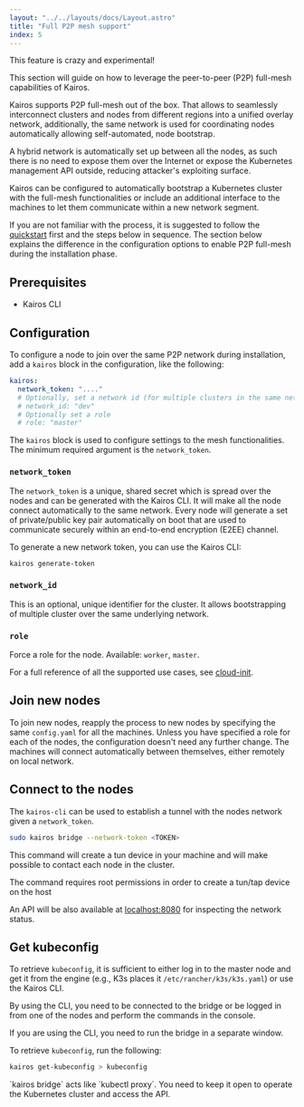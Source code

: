 ```yaml
---
layout: "../../layouts/docs/Layout.astro"
title: "Full P2P mesh support"
index: 5
---
```



<Info>
This feature is crazy and experimental!
</Info>

This section will guide on how to leverage the peer-to-peer (P2P) full-mesh capabilities of Kairos.

Kairos supports P2P full-mesh out of the box. That allows to seamlessly interconnect clusters and nodes from different regions into a unified overlay network, additionally, the same network is used for coordinating nodes automatically allowing self-automated, node bootstrap.

A hybrid network is automatically set up between all the nodes, as such there is no need to expose them over the Internet or expose the Kubernetes management API outside, reducing attacker's exploiting surface.

Kairos can be configured to automatically bootstrap a Kubernetes cluster with the full-mesh functionalities or include an additional interface to the machines to let them communicate within a new network segment.

If you are not familiar with the process, it is suggested to follow the [quickstart](/quickstart/installation) first and the steps below in sequence.
The section below explains the difference in the configuration options to enable P2P full-mesh during the installation phase.

## Prerequisites

- Kairos CLI

## Configuration

To configure a node to join over the same P2P network during installation, add a `kairos` block in the configuration, like the following:

```yaml
kairos:
  network_token: "...."
  # Optionally, set a network id (for multiple clusters in the same network)
  # network_id: "dev"
  # Optionally set a role
  # role: "master"
```

The `kairos` block is used to configure settings to the mesh functionalities. The minimum required argument is the `network_token`.

### `network_token`

The `network_token` is a unique, shared secret which is spread over the nodes and can be generated with the Kairos CLI.
It will make all the node connect automatically to the same network. Every node will generate a set of private/public key pair automatically on boot that are used to communicate securely within an end-to-end encryption (E2EE) channel.

To generate a new network token, you can use the Kairos CLI:

```bash
kairos generate-token
```

### `network_id`

This is an optional, unique identifier for the cluster. It allows bootstrapping of multiple cluster over the same underlying network.

### `role`

Force a role for the node. Available: `worker`, `master`.

For a full reference of all the supported use cases, see [cloud-init](https://rancher.github.io/elemental-toolkit/docs/reference/cloud_init/).

## Join new nodes

To join new nodes, reapply the process to new nodes by specifying the same `config.yaml` for all the machines. Unless you have specified a role for each of the nodes, the configuration doesn't need any further change. The machines will connect automatically between themselves, either remotely on local network.

## Connect to the nodes

The `kairos-cli` can be used to establish a tunnel with the nodes network given a `network_token`.

```bash
sudo kairos bridge --network-token <TOKEN>
```

This command will create a tun device in your machine and will make possible to contact each node in the cluster.

<Info>
The command requires root permissions in order to create a tun/tap device on the host
</Info>

An API will be also available at [localhost:8080](http://localhost:8080) for inspecting the network status.

## Get kubeconfig

To retrieve `kubeconfig`, it is sufficient to either log in to the master node and get it from the engine (e.g., K3s places it `/etc/rancher/k3s/k3s.yaml`) or use the Kairos CLI.

By using the CLI, you need to be connected to the bridge or be logged in from one of the nodes and perform the commands in the console.

If you are using the CLI, you need to run the bridge in a separate window.

To retrieve `kubeconfig`, run the following:

```bash
kairos get-kubeconfig > kubeconfig
```

<Info>
`kairos bridge` acts like `kubectl proxy`. You need to keep it open to operate the Kubernetes cluster and access the API.
</Info>
